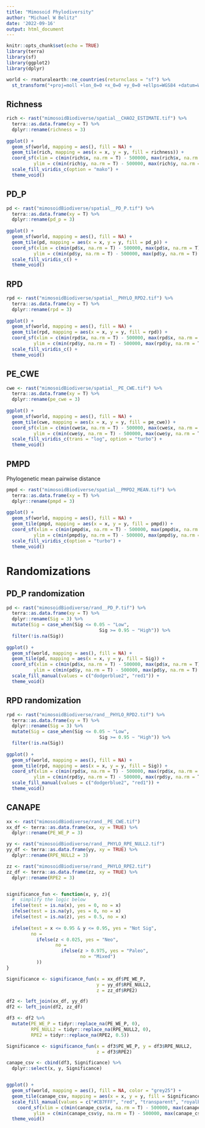 ```yaml
---
title: "Mimosoid Phylodiversity"
author: "Michael W Belitz"
date: '2022-09-16'
output: html_document
---
```


```r
knitr::opts_chunk$set(echo = TRUE)
library(terra)
library(sf)
library(ggplot2)
library(dplyr)

world <- rnaturalearth::ne_countries(returnclass = "sf") %>% 
  st_transform("+proj=moll +lon_0=0 +x_0=0 +y_0=0 +ellps=WGS84 +datum=WGS84 +units=m +no_defs")
```

## Richness

```r
rich <- rast("mimosoidBiodiverse/spatial__CHAO2_ESTIMATE.tif") %>% 
  terra::as.data.frame(xy = T) %>% 
  dplyr::rename(richness = 3)
  
ggplot() +
  geom_sf(world, mapping = aes(), fill = NA) + 
  geom_tile(rich, mapping = aes(x = x, y = y, fill = richness)) +
  coord_sf(xlim = c(min(rich$x, na.rm = T) - 500000, max(rich$x, na.rm = T) + 500000),
          ylim = c(min(rich$y, na.rm = T) - 500000, max(rich$y, na.rm = T) + 5000)) +
  scale_fill_viridis_c(option = "mako") +
  theme_void()

```

## PD_P

```r
pd <- rast("mimosoidBiodiverse/spatial__PD_P.tif") %>% 
  terra::as.data.frame(xy = T) %>% 
  dplyr::rename(pd_p = 3)
  
ggplot() +
  geom_sf(world, mapping = aes(), fill = NA) + 
  geom_tile(pd, mapping = aes(x = x, y = y, fill = pd_p)) +
  coord_sf(xlim = c(min(pd$x, na.rm = T) - 500000, max(pd$x, na.rm = T) + 500000),
          ylim = c(min(pd$y, na.rm = T) - 500000, max(pd$y, na.rm = T) + 5000)) +
  scale_fill_viridis_c() +
  theme_void()

```

## RPD

```r
rpd <- rast("mimosoidBiodiverse/spatial__PHYLO_RPD2.tif") %>% 
  terra::as.data.frame(xy = T) %>% 
  dplyr::rename(rpd = 3)
  
ggplot() +
  geom_sf(world, mapping = aes(), fill = NA) + 
  geom_tile(rpd, mapping = aes(x = x, y = y, fill = rpd)) +
  coord_sf(xlim = c(min(rpd$x, na.rm = T) - 500000, max(rpd$x, na.rm = T) + 500000),
          ylim = c(min(rpd$y, na.rm = T) - 500000, max(rpd$y, na.rm = T) + 5000)) +
  scale_fill_viridis_c() +
  theme_void()

```

## PE_CWE

```r
cwe <- rast("mimosoidBiodiverse/spatial__PE_CWE.tif") %>% 
  terra::as.data.frame(xy = T) %>% 
  dplyr::rename(pe_cwe = 3)
  
ggplot() +
  geom_sf(world, mapping = aes(), fill = NA) + 
  geom_tile(cwe, mapping = aes(x = x, y = y, fill = pe_cwe)) +
  coord_sf(xlim = c(min(cwe$x, na.rm = T) - 500000, max(cwe$x, na.rm = T) + 500000),
          ylim = c(min(cwe$y, na.rm = T) - 500000, max(cwe$y, na.rm = T) + 5000)) +
  scale_fill_viridis_c(trans = "log", option = "turbo") +
  theme_void()

```


## PMPD
Phylogenetic mean pairwise distance

```r
pmpd <- rast("mimosoidBiodiverse/spatial__PMPD2_MEAN.tif") %>% 
  terra::as.data.frame(xy = T) %>% 
  dplyr::rename(pmpd = 3)
  
ggplot() +
  geom_sf(world, mapping = aes(), fill = NA) + 
  geom_tile(pmpd, mapping = aes(x = x, y = y, fill = pmpd)) +
  coord_sf(xlim = c(min(pmpd$x, na.rm = T) - 500000, max(pmpd$x, na.rm = T) + 500000),
          ylim = c(min(pmpd$y, na.rm = T) - 500000, max(pmpd$y, na.rm = T) + 5000)) +
  scale_fill_viridis_c(option = "turbo") +
  theme_void()

```


# Randomizations

## PD_P randomization

```r
pd <- rast("mimosoidBiodiverse/rand__PD_P.tif") %>% 
  terra::as.data.frame(xy = T) %>% 
  dplyr::rename(Sig = 3) %>% 
  mutate(Sig = case_when(Sig <= 0.05 ~ "Low",
                                  Sig >= 0.95 ~ "High")) %>% 
  filter(!is.na(Sig)) 
  
ggplot() +
  geom_sf(world, mapping = aes(), fill = NA) + 
  geom_tile(pd, mapping = aes(x = x, y = y, fill = Sig)) +
  coord_sf(xlim = c(min(pd$x, na.rm = T) - 500000, max(pd$x, na.rm = T) + 500000),
          ylim = c(min(pd$y, na.rm = T) - 500000, max(pd$y, na.rm = T) + 5000)) +
  scale_fill_manual(values = c("dodgerblue2", "red1")) +
  theme_void()

```


## RPD randomization

```r
rpd <- rast("mimosoidBiodiverse/rand__PHYLO_RPD2.tif") %>% 
  terra::as.data.frame(xy = T) %>% 
  dplyr::rename(Sig = 3) %>% 
  mutate(Sig = case_when(Sig <= 0.05 ~ "Low",
                                  Sig >= 0.95 ~ "High")) %>% 
  filter(!is.na(Sig)) 
  
ggplot() +
  geom_sf(world, mapping = aes(), fill = NA) + 
  geom_tile(rpd, mapping = aes(x = x, y = y, fill = Sig)) +
  coord_sf(xlim = c(min(rpd$x, na.rm = T) - 500000, max(rpd$x, na.rm = T) + 500000),
          ylim = c(min(rpd$y, na.rm = T) - 500000, max(rpd$y, na.rm = T) + 5000)) +
  scale_fill_manual(values = c("dodgerblue2", "red1")) +
  theme_void()

```


## CANAPE

```r
xx <- rast("mimosoidBiodiverse/rand__PE_CWE.tif")
xx_df <- terra::as.data.frame(xx, xy = TRUE) %>% 
  dplyr::rename(PE_WE_P = 3)

yy <- rast("mimosoidBiodiverse/rand__PHYLO_RPE_NULL2.tif")
yy_df <- terra::as.data.frame(yy, xy = TRUE) %>% 
  dplyr::rename(RPE_NULL2 = 3)

zz <- rast("mimosoidBiodiverse/rand__PHYLO_RPE2.tif")
zz_df <- terra::as.data.frame(zz, xy = TRUE) %>% 
  dplyr::rename(RPE2 = 3)


significance_fun <- function(x, y, z){
  #  simplify the logic below
  ifelse(test = is.na(x), yes = 0, no = x)
  ifelse(test = is.na(y), yes = 0, no = x)
  ifelse(test = is.na(z), yes = 0.5, no = x)
  
  ifelse(test = x <= 0.95 & y <= 0.95, yes = "Not Sig",
         no = 
           ifelse(z < 0.025, yes = "Neo",
                  no = 
                    ifelse(z > 0.975, yes = "Paleo",
                           no = "Mixed")
           ))
}

Significance <- significance_fun(x = xx_df$PE_WE_P, 
                                 y = yy_df$RPE_NULL2, 
                                 z = zz_df$RPE2)

df2 <- left_join(xx_df, yy_df) 
df2 <- left_join(df2, zz_df)

df3 <- df2 %>% 
  mutate(PE_WE_P = tidyr::replace_na(PE_WE_P, 0),
         RPE_NULL2 = tidyr::replace_na(RPE_NULL2, 0),
         RPE2 = tidyr::replace_na(RPE2, 0.5)) 

Significance <- significance_fun(x = df3$PE_WE_P, y = df3$RPE_NULL2,
                                 z = df3$RPE2)

canape_csv <- cbind(df3, Significance) %>% 
  dplyr::select(x, y, Significance)


ggplot() + 
  geom_sf(world, mapping = aes(), fill = NA, color = "grey25") +
  geom_tile(canape_csv, mapping = aes(x = x, y = y, fill = Significance)) + 
  scale_fill_manual(values = c("#CB7FFF", "red", "transparent", "royalblue1")) +
    coord_sf(xlim = c(min(canape_csv$x, na.rm = T) - 500000, max(canape_csv$x, na.rm = T) + 500000),
          ylim = c(min(canape_csv$y, na.rm = T) - 500000, max(canape_csv$y, na.rm = T) + 5000)) +
  theme_void()
```
